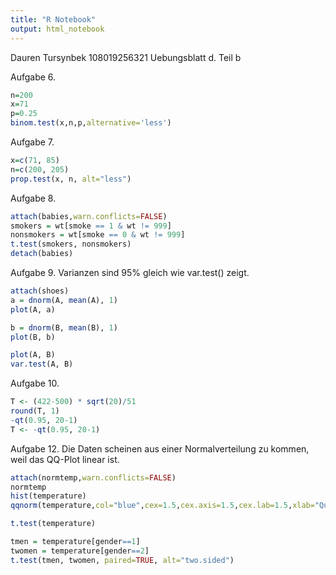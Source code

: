 ---
title: "R Notebook"
output: html_notebook
---

Dauren Tursynbek 108019256321
Uebungsblatt d. Teil b 

Aufgabe 6.

```{r}
n=200
x=71
p=0.25
binom.test(x,n,p,alternative='less')
```

Aufgabe 7.
```{r}
x=c(71, 85)
n=c(200, 205)
prop.test(x, n, alt="less")
```

Aufgabe 8.
```{r}
attach(babies,warn.conflicts=FALSE)
smokers = wt[smoke == 1 & wt != 999]
nonsmokers = wt[smoke == 0 & wt != 999]
t.test(smokers, nonsmokers)
detach(babies)
```

Aufgabe 9.
Varianzen sind 95% gleich wie var.test() zeigt. 
```{r}
attach(shoes)
a = dnorm(A, mean(A), 1)
plot(A, a)

b = dnorm(B, mean(B), 1)
plot(B, b)
```


```{r}

plot(A, B)
var.test(A, B)

```

Aufgabe 10.

```{r}
T <- (422-500) * sqrt(20)/51
round(T, 1)
-qt(0.95, 20-1)
T <- -qt(0.95, 20-1)
```

Aufgabe 12.
Die Daten scheinen aus einer Normalverteilung zu kommen, weil das QQ-Plot linear ist.

```{r}
attach(normtemp,warn.conflicts=FALSE)
normtemp
hist(temperature)
qqnorm(temperature,col="blue",cex=1.5,cex.axis=1.5,cex.lab=1.5,xlab="Quantile von N(0,1)", ylab="Daten")

t.test(temperature)

```
```{r}
tmen = temperature[gender==1]
twomen = temperature[gender==2]
t.test(tmen, twomen, paired=TRUE, alt="two.sided")
```

